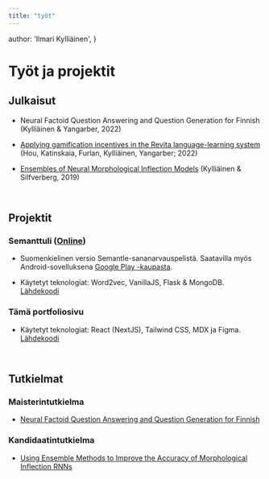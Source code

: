 ```yaml
---
title: "työt"
---
```


  author: 'Ilmari Kylliäinen',
}


# Työt ja projektit


## Julkaisut

* Neural Factoid Question Answering and Question Generation for Finnish (Kylliäinen & Yangarber, 2022)

* [Applying gamification incentives in the Revita language-learning system](http://www.lrec-conf.org/proceedings/lrec2022/workshops/Games/pdf/2022.games-1.2.pdf) (Hou, Katinskaia, Furlan, Kylliäinen, Yangarber; 2022)

* [Ensembles of Neural Morphological Inflection Models](https://aclanthology.org/W19-6132/) (Kylliäinen & Silfverberg, 2019)

<br />

## Projektit

### Semanttuli ([Online](https://semanttuli.fly.dev/))

* Suomenkielinen versio Semantle-sananarvauspelistä. Saatavilla myös Android-sovelluksena [Google Play -kaupasta](https://play.google.com/store/apps/details?id=com.herokuapp.semanttuli.twa).

* Käytetyt teknologiat: Word2vec, VanillaJS, Flask & MongoDB. [Lähdekoodi](https://github.com/ilmarikyl/semanttuli)

### Tämä portfoliosivu

* Käytetyt teknologiat: React (NextJS), Tailwind CSS, MDX ja Figma. [Lähdekoodi](https://github.com/ilmarikyl/ilmari)

<br />

## Tutkielmat

### Maisterintutkielma

* [Neural Factoid Question Answering and Question Generation for Finnish](https://helda.helsinki.fi/handle/10138/344973)

### Kandidaatintutkielma

* [Using Ensemble Methods to Improve the Accuracy of Morphological Inflection RNNs](https://github.com/ilmarikyl/ba-thesis/blob/master/thesis_final_version.pdf)


